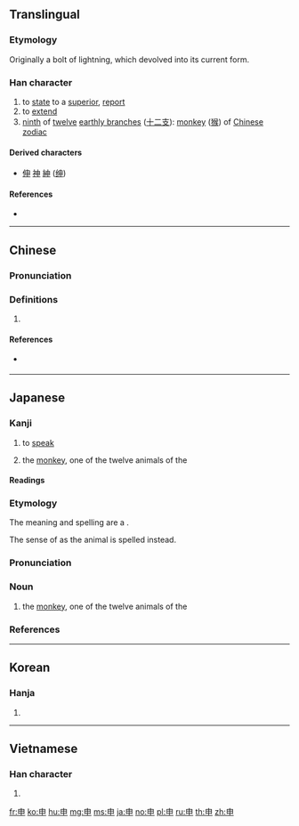 {{character info/new}}
{{also|田|甲|由|𢑚}}
==Translingual==

===Etymology===
{{Han etyl}}
Originally a bolt of lightning, which devolved into its current form.

===Han character===
{{Han char|rn=102|rad=田|as=00|sn=5|four=50006|canj=LWL|ids=⿻十囗}}

# to [[state]] to a [[superior]], [[report]]
# to [[extend]]
# [[ninth]] of [[twelve]] [[earthly branch]]es ([[十二支]]): [[monkey]] ([[猴]]) of [[W:Chinese zodiac|Chinese zodiac]]

====Derived characters====
* [[伸]] [[神]] [[紳]] ([[绅]])

====References====
* {{Han ref|kx=0758.040|dkj=21726|dj=1168.010|hdz=42526.010|uh=7533|ud=30003|bh=A5D3|bd=42451}}

----

==Chinese==
{{zh-forms|alt=𢑚}}

===Pronunciation===
{{zh-pron
|m=shēn
|c=san1
|mn=sin/qz,xm,zz:chhun
|mn_note=sin - literary; chhun - vernacular
|h=pfs=sṳ̂n
|mc=y
|oc=y
|cat=v,n,pn
}}

===Definitions===
{{zh-hanzi}}

# {{rfdef|lang=zh}}

====References====
* {{qualifier|Min Nan}} {{thcwd|1859}}

----

==Japanese==

===Kanji===
{{ja-kanji|grade=3|rs=田00}}

# {{qualifier|humble}} to [[speak]]
# the [[monkey]], one of the twelve animals of the {{w|Chinese zodiac}}

====Readings====
{{ja-readings
|goon=[[しん]] (shin)
|kanon=[[しん]] (shin)
|kun=[[もうす]] ([[申す]], mōsu), [[もうし]] ([[申し]], mōshi), [[さる]] (saru) {{non-joyo-reading}}
}}

===Etymology===
{{ja-kanjitab|yomi=k|さる}}
The meaning and spelling are a {{bor|nocap=1|ja|ltc|sort=さる|申||monkey|pos=specific to the [[Chinese zodiac]]}}.

The sense of {{m|en|monkey}} as the animal is spelled {{m|ja|猿}} instead.

===Pronunciation===
{{ja-pron|yomi=k|さる|acc=1|acc_ref=DJR}}

===Noun===
{{ja-noun|さる}}

# {{lb|ja|sort=さる|zodiac|astrology}} the [[monkey]], one of the twelve animals of the {{w|Chinese zodiac}}

===References===
<references/>

----

==Korean==

===Hanja===
{{ko-hanja|hangeul=신|eumhun=|rv=shin|mr=shin|y=shin}}

# {{defn|lang=ko|sort=田00}}

----

==Vietnamese==

===Han character===
{{vi-hantu|[[thân]]|rs=田00}}

# {{defn|lang=vi|sort=田00}}

[[fr:申]]
[[ko:申]]
[[hu:申]]
[[mg:申]]
[[ms:申]]
[[ja:申]]
[[no:申]]
[[pl:申]]
[[ru:申]]
[[th:申]]
[[zh:申]]